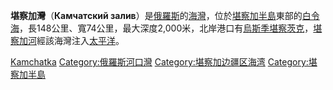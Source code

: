 '''堪察加灣'''（'''Камчатский залив'''）是[[俄羅斯|俄羅斯]]的[[海灣|海灣]]，位於[[堪察加半島|堪察加半島]]東部的[[白令海|白令海]]，長148公里、寬74公里，最大深度2,000米，北岸港口有[[烏斯季堪察茨克|烏斯季堪察茨克]]，[[堪察加河|堪察加河]]經該海灣注入[[太平洋|太平洋]]。

{{俄罗斯海域小作品}}
{{DEFAULTSORT:Камчатский}}
[[Category:白令海|Kamchatka]]
[[Category:俄羅斯河口灣|Category:俄羅斯河口灣]]
[[Category:堪察加边疆区海湾|Category:堪察加边疆区海湾]]
[[Category:堪察加半島|Category:堪察加半島]]